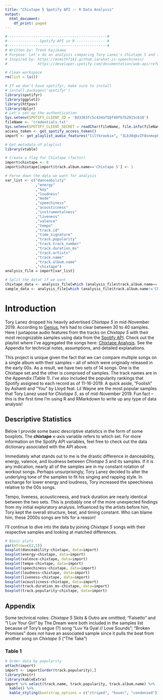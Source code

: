 ```yaml
---
title: "Chixtape 5 Spotify API -- R Data Analysis"
output:
  html_document:
    df_print: paged
---
```


```r
#----------------------------------------------#
#---------------Spotify API in R --------------#
#----------------------------------------------#
# Written by: Trent Kajikawa
# Purpose: Let's do an analysis comparing Tory Lanez's Chixtape 5 and the samples used
# Inspired by: https://msmith7161.github.io/what-is-speechiness/
#              https://developer.spotify.com/documentation/web-api/reference-beta/#category-tracks

# Clean workspace
rm(list = ls())

# If we don't have spotifyr, make sure to install
# install.packages('spotifyr')
library(spotifyr)
library(ggplot2)
library(httpuv)
library(dplyr)
# Let's set up the authentication
Sys.setenv(SPOTIFY_CLIENT_ID = '8d3383fc5c434af5bf40fb7b2915c618')
fileName <- 'credentials.txt'
Sys.setenv(SPOTIFY_CLIENT_SECRET = readChar(fileName, file.info(fileName)$size))
access_token <- get_spotify_access_token()
import <- get_playlist_audio_features("liltkrookie", "3Lb30qkvIF8snmxpUjkqP8")

# Get metadata of playlist
library(vtable)

# Create a flag for Chixtape (factor)
import$chixtape <- 0
import$chixtape[import$track.album.name=='Chixtape 5'] <- 1

# Parse down the data we want for analysis
var_list <- c("danceability"
              ,"energy"
              ,"key"
              ,"loudness"
              ,"mode"
              ,"speechiness"
              ,"acousticness"
              ,"instrumentalness"
              ,"liveness"
              ,"valence"
              ,"tempo"
              ,"track.id"
              ,"time_signature"
              ,"track.popularity"
              ,"track.track_number"
              ,"track.duration_ms"
              ,"track.artists"
              ,"track.name"
              ,"track.album.name"
              ,"chixtape")
analysis_file = import[var_list]

# Split the datat if we want
chixtape_data <- analysis_file[which (analysis_file$track.album.name=='Chixtape 5'),]
sample_data <- analysis_file[which (analysis_file$track.album.name!='Chixtape 5'),]
```

# Introduction
Tory Lanez dropped his heavily advertised _Chixtape 5_ in mid-November 2019. According to [Genius](https://genius.com/a/for-the-record-tory-lanez-talks-chixtape-5-samples-confirms-theres-no-beef-with-meek-mill), he's had to clear between 30 to 40 samples. Here I juxtapose audio features from the tracks on _Chixtape 5_ with their most recognizable samples using data from the [Spotify API](https://developer.spotify.com/documentation/web-api/reference-beta/#category-tracks). Check out the playlist where I've aggregated the songs here: [Chixtape Analysis](https://open.spotify.com/playlist/3Lb30qkvIF8snmxpUjkqP8?si=LQBAYD-tRKe6csvO0EaNbA). See the Appendix for technical notes, assumptions, and detailed explanations.

This project is unique given the fact that we can compare multiple songs on a single album with their samples -- all of which were originally released in the early 00s. As a result, we have two sets of 14 songs. One is the Chixtape set and the other is comprised of samples. The track names are in the Appendix (Table 1). I've also included the popularity rankings that Spotify assigned to each record as of 11-16-2019. A quick aside, "Foolish" by Ashanti and "You" by Lloyd feat. Lil Wayne are the most popular samples that Tory Lanez used for _Chixtape 5_, as of mid-November 2019. Fun fact -- this is the first time I'm using R and RMarkdown to write up any type of data analysis!

## Descriptive Statistics
Below I provide some basic descriptive statistics in the form of some boxplots. The **chixtape** x-axis variable refers to which set. For more information on the Spotify API variables, feel free to check out the data dictionary associated with the API above.

Immediately what stands out to me is the drastic difference in danceability, energy, valence, and loudness between _Chixtape 5_ and its samples. If it is any indication, nearly all of the samples are in my constant rotation of workout songs. Perhaps unsurprisingly, Tory Lanez decided to alter the underlying tone of the samples to fit his singing and rapping style. In exchange for lower energy and loudness, Tory increased the speechiness relative to the 00s songs.

Tempo, liveness, acousticneess, and track duration are nearly identical between the two sets. This is probably one of the more unexpected findings from my initial exploratory analysis. Influenced by the artists before him, Tory kept the overall structure, beat, and timing constant. Who can blame him, these 2000s songs are hits for a reason!

I'll continue to dive into the data by joining _Chixtape 5_ songs with their respective samples and looking at matched differences.

```r
# Basic plots
par(mfrow=c(2,5))
boxplot(danceability~chixtape, data=import)
boxplot(energy~chixtape, data=import)
boxplot(valence~chixtape, data=import)
boxplot(tempo~chixtape, data=import)
boxplot(speechiness~chixtape, data=import)
boxplot(loudness~chixtape, data=import)
boxplot(liveness~chixtape, data=import)
boxplot(acousticness~chixtape, data=import)
boxplot(track.duration_ms~chixtape, data=import)
boxplot(track.popularity~chixtape, data=import)
```

## Appendix
Some technical notes: _Chixtape 5_ Skits & Outro are omittted; "Falsetto" and "I Luv Your Girl" by The Dream were both included in the samples list because of Tory's segue (?) song "Luv Ya Gyal // Love Sounds"; "Broken Promises" does not have an associated sample since it pulls the beat from another song on _Chixtape 5_ ("The Take")

### Table 1

```r
# Order data by popularity
attach(import)
import <- import[order(track.popularity),]
library(knitr)
library(kableExtra)
import %>% select(track.name, track.popularity, track.album.name) %>%
  kable() %>%
  kable_styling(bootstrap_options = c("striped", "hover", "condensed"))
```

